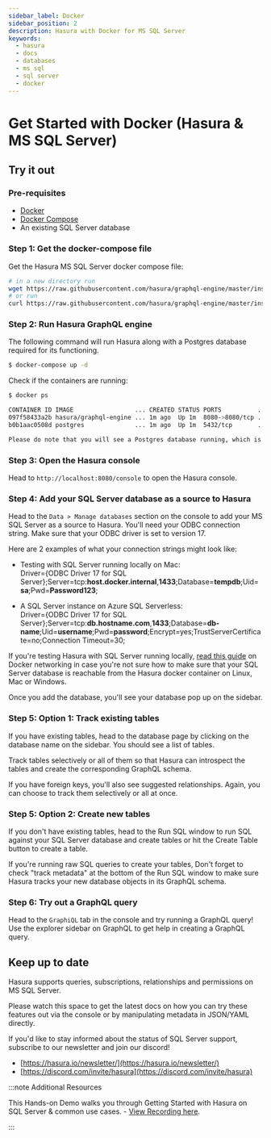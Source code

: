 ```yaml
---
sidebar_label: Docker
sidebar_position: 2
description: Hasura with Docker for MS SQL Server
keywords:
  - hasura
  - docs
  - databases
  - ms sql
  - sql server
  - docker
---
```



# Get Started with Docker (Hasura & MS SQL Server)

## Try it out

### Pre-requisites

-   [Docker](https://docs.docker.com/install/)
-   [Docker Compose](https://docs.docker.com/compose/install/)
-   An existing SQL Server database

### Step 1: Get the docker-compose file

Get the Hasura MS SQL Server docker compose file:

```bash
# in a new directory run
wget https://raw.githubusercontent.com/hasura/graphql-engine/master/install-manifests/docker-compose-ms-sql-server/docker-compose.yaml
# or run
curl https://raw.githubusercontent.com/hasura/graphql-engine/master/install-manifests/docker-compose-ms-sql-server/docker-compose.yaml -o docker-compose.yaml
```

### Step 2: Run Hasura GraphQL engine

The following command will run Hasura along with a Postgres database required
for its functioning.

```bash
$ docker-compose up -d
```

Check if the containers are running:

```bash
$ docker ps

CONTAINER ID IMAGE                 ... CREATED STATUS PORTS          ...
097f58433a2b hasura/graphql-engine ... 1m ago  Up 1m  8080->8080/tcp ...
b0b1aac0508d postgres              ... 1m ago  Up 1m  5432/tcp       ...

Please do note that you will see a Postgres database running, which is used by Hasura to store its configuration (Hasura metadata).
```

### Step 3: Open the Hasura console

Head to `http://localhost:8080/console` to open the Hasura console.

### Step 4: Add your SQL Server database as a source to Hasura

Head to the `Data > Manage databases` section on the console to add
your MS SQL Server as a source to Hasura. You'll need your ODBC connection string. Make sure that 
your ODBC driver is set to version 17.

Here are 2 examples of what your connection strings might look like:

- Testing with SQL Server running locally on Mac:<br/>
     Driver={ODBC Driver 17 for SQL Server};Server=tcp:<b>host.docker.internal</b>,<b>1433</b>;Database=<b>tempdb</b>;Uid=<b>sa</b>;Pwd=<b>Password123</b>;

-  A SQL Server instance on Azure SQL Serverless:<br/>
      Driver={ODBC Driver 17 for SQL Server};Server=tcp:<b>db.hostname.com</b>,<b>1433</b>;Database=<b>db-name</b>;Uid=<b>username</b>;Pwd=<b>password</b>;Encrypt=yes;TrustServerCertificate=no;Connection Timeout=30;

If you're testing Hasura with SQL Server running locally, [read this guide](/graphql/core/guides/docker-networking.mdx) on Docker networking in case you're not sure 
how to make sure that your SQL Server database is reachable from the Hasura docker container on Linux, Mac or Windows.

<Thumbnail 
   src="/img/graphql/core/databases/ms-sql-server/1-manage-databases.png"
   alt="Manage databases"
   width="1000px"
/>

<Thumbnail 
   src="/img/graphql/core/databases/ms-sql-server/2-add-source.png"
   alt="Add source"
   width="1000px"
/>

Once you add the database, you'll see your database pop up on the sidebar.

### Step 5: Option 1: Track existing tables

If you have existing tables, head to the database page by clicking on the database name on the sidebar. You should see a list of tables.

<Thumbnail 
   src="/img/graphql/core/databases/ms-sql-server/3-manage-mydb.png"
   alt="Manage my-db"
   width="1000px"
/>

Track tables selectively or all of them so that Hasura can introspect the tables and create the corresponding GraphQL schema.

<Thumbnail 
   src="/img/graphql/core/databases/ms-sql-server/4-track-tables.png"
   alt="Track tables"
   width="1000px"
/>

If you have foreign keys, you'll also see suggested relationships. Again, you can choose to track them selectively or all at once.

<Thumbnail 
   src="/img/graphql/core/databases/ms-sql-server/5-track-rels.png"
   alt="Track relationships"
   width="1000px"
/>

### Step 5: Option 2: Create new tables

If you don't have existing tables, head to the Run SQL window
to run SQL against your SQL Server database and create tables or hit the Create Table button 
to create a table.

If you're running raw SQL queries to create your tables, Don't forget to check "track metadata"
at the bottom of the Run SQL window to make sure Hasura tracks your new database objects 
in its GraphQL schema.


<Thumbnail 
   src="/img/graphql/core/databases/ms-sql-server/7-run-sql.png"
   alt="Run SQL to create table"
   width="1000px"
/>

### Step 6: Try out a GraphQL query

Head to the `GraphiQL` tab in the console and try running a GraphQL query! Use the explorer sidebar on GraphQL to get help in creating a GraphQL query.

<Thumbnail 
   src="/img/graphql/core/databases/ms-sql-server/6-make-graphql-query.png"
   alt="Make GraphQL query"
   width="1000px"
/>

## Keep up to date

Hasura supports queries, subscriptions, relationships and permissions on MS SQL Server.

Please watch this space to get the latest docs on how you can try these features out via the console or by manipulating metadata in JSON/YAML directly.

If you'd like to stay informed about the status of SQL Server support, subscribe to our newsletter and join our discord!

- [https://hasura.io/newsletter/](https://hasura.io/newsletter/)
- [https://discord.com/invite/hasura](https://discord.com/invite/hasura)

:::note Additional Resources

This Hands-on Demo walks you through Getting Started with Hasura on SQL Server & common use cases. - [View Recording here](https://hasura.io/events/webinar/hasura-sql-server/?pg=docs&plcmt=body&cta=view-recording&tech=).

:::
